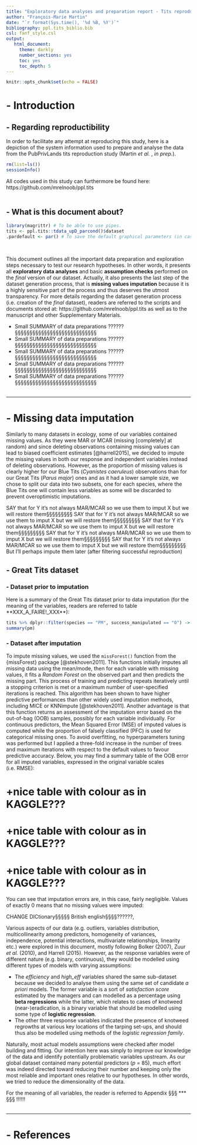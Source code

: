 ```yaml
---
title: "Exploratory data analyses and preparation report - Tits reproduction study, PubPrivLands project (Martin *et al.*, *in prep.*)"
author: "François-Marie Martin"
date: "`r format(Sys.time(), '%d %B, %Y')`"
bibliography: ppl.tits_biblio.bib
csl: fanf_style.csl
output:
   html_document:
     theme: darkly
     number_sections: yes
     toc: yes
     toc_depth: 5
---
```


```r
knitr::opts_chunk$set(echo = FALSE)
```

# - Introduction
## - Regarding reproductibility


In order to facilitate any attempt at reproducing this study, here is a depiction of the system information used to prepare and analyse the data from the PubPrivLands tits reproduction study (Martin *et al.* , *in prep.*).

```r
rm(list=ls())
sessionInfo()
```

All codes used in this study can furthermore be found here: https://github.com/mrelnoob/ppl.tits
\
\

## - What is this document about?  

```r
library(magrittr) # To be able to use pipes.
tits <- ppl.tits::tdata_upD_parcond()$dataset
.pardefault <- par() # To save the default graphical parameters (in case I want to restore them).
```
\

This document outlines all the important data preparation and exploration steps necessary to test our research hypotheses. In other words, it presents all **exploratory data analyses** and basic **assumption checks** performed on the *final* version of our dataset. Actually, it also presents the last step of the dataset generation process, that is **missing values imputation** because it is a highly sensitive part of the process and thus deserves the utmost transparency.
For more details regarding the dataset generation process (i.e. creation of the *final* dataset), readers are referred to the scripts and documents stored at: https://github.com/mrelnoob/ppl.tits as well as to the manuscript and other Supplementary Materials.


+ Small SUMMARY of data preparations ?????? §§§§§§§§§§§§§§§§§§§§§§§§§§§§
+ Small SUMMARY of data preparations ?????? §§§§§§§§§§§§§§§§§§§§§§§§§§§§
+ Small SUMMARY of data preparations ?????? §§§§§§§§§§§§§§§§§§§§§§§§§§§§
+ Small SUMMARY of data preparations ?????? §§§§§§§§§§§§§§§§§§§§§§§§§§§§
+ Small SUMMARY of data preparations ?????? §§§§§§§§§§§§§§§§§§§§§§§§§§§§
\
\

******

# - Missing data imputation

Similarly to many datasets in ecology, some of our variables contained missing values. As they were MAR or MCAR (missing [completely] at random) and since deleting observations containing missing values can lead to biased coefficient estimates [@harrell2015], we decided to impute the missing values in both our response and independent variables instead of deleting observations. However, as the proportion of missing values is clearly higher for our Blue Tits (*Cyanistes caeruleus*) observations than for our Great Tits (*Parus major*) ones and as it had a lower sample size, we chose to split our data into two subsets, one for each species, where the Blue Tits one will contain less variables as some will be discarded to prevent overoptimistic imputations. 


SAY that for Y it's not always MAR/MCAR so we use them to imput X but we will restore them§§§§§§§§§
SAY that for Y it's not always MAR/MCAR so we use them to imput X but we will restore them§§§§§§§§§
SAY that for Y it's not always MAR/MCAR so we use them to imput X but we will restore them§§§§§§§§§
SAY that for Y it's not always MAR/MCAR so we use them to imput X but we will restore them§§§§§§§§§
SAY that for Y it's not always MAR/MCAR so we use them to imput X but we will restore them§§§§§§§§§
But I'll perhaps impute them later (after filtering successful reproduction)



## - Great Tits dataset
### - Dataset prior to imputation

Here is a summary of the Great Tits dataset prior to data imputation (for the meaning of the variables, readers are referred to table **XXX_A_FAIRE!_XXX**):

```r
tits %>% dplyr::filter(species == "PM", success_manipulated == "0") -> pm
summary(pm)
```

### - Dataset after imputation

To impute missing values, we used the `missForest()` function from the {missForest} package [@stekhoven2011]. This functions initially imputes all missing data using the mean/mode, then for each variable with missing values, it fits a *Random Forest* on the observed part and then predicts the missing part. This process of training and predicting repeats iteratively until a stopping criterion is met or a maximum number of user-specified iterations is reached. This algorithm has been shown to have higher predictive performances than other widely used imputation methods, including MICE or KNNimpute [@stekhoven2011].
Another advantage is that this function returns an assessment of the imputation error based on the out-of-bag (OOB) samples, possibly for each variable individually. For continuous predictors, the Mean Squared Error (MSE) of imputed values is computed while the proportion of falsely classified (PFC) is used for categorical missing ones.
To avoid overfitting, no hyperparameters tuning was performed but I applied a three-fold increase in the number of trees and maximum iterations with respect to the default values to favour predictive accuracy. Below, you may find a summary table of the OOB error for all imputed variables, expressed in the original variable scales (i.e. RMSE): 

# +nice table with colour as in KAGGLE???
# +nice table with colour as in KAGGLE???
# +nice table with colour as in KAGGLE???


You can see that imputation errors are, in this case, fairly negligible. Values of exactly 0 means that no missing values were imputed:

CHANGE DICtionary§§§§§ British english§§§§??????,



Various aspects of our data (e.g. outliers, variables distribution, multicollinearity among predictors, homogeneity of variances, independence, potential interactions, multivariate relationships, linearity etc.) were explored in this document, mostly following Bolker (2007), Zuur *et al.* (2010), and Harrell (2015). However, as the response variables were of different nature (e.g. binary, continuous), they would be modelled using different types of models with varying assumptions:

* The *efficiency* and *high_eff* variables shared the same sub-dataset because we decided to analyse them using the same set of candidate *a priori* models. The former variable is a sort of *satisfaction score* estimated by the managers and can modelled as a percentage using **beta regressions** while the latter, which relates to cases of knotweed (near-)eradication, is a binary variable that should be modelled using some type of **logistic regression**.
* The other three response variables indicated the presence of knotweed regrowths at various key locations of the tarping set-ups, and should thus also be modelled using methods of the *logistic regression family*.

Naturally, most actual models assumptions were checked after model building and fitting. Our intention here was simply to improve our knowledge of the data and identify potentially problematic variables upstream. As our global dataset contained many potential predictors (*p* = 85), much effort was indeed directed toward reducing their number and keeping only the most reliable and important ones relative to our hypotheses. In other words, we tried to reduce the dimensionality of the data. 

For the meaning of all variables, the reader is referred to Appendix §§§ *** §§§ !!!!!!
\
\

******
# - References
